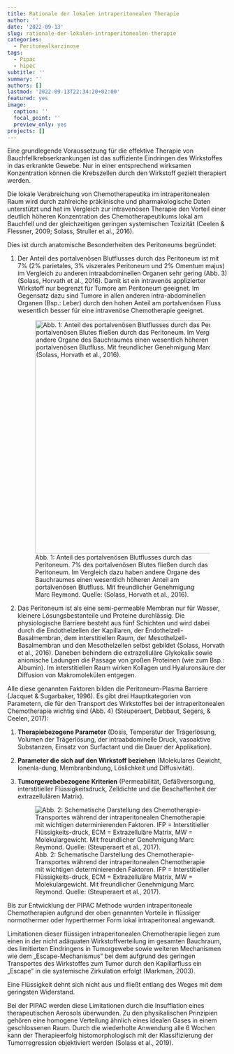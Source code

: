 ```yaml
---
title: Rationale der lokalen intraperitonealen Therapie
author: ''
date: '2022-09-13'
slug: rationale-der-lokalen-intraperitonealen-therapie
categories:
  - Peritonealkarzinose
tags:
  - Pipac
  - hipec
subtitle: ''
summary: ''
authors: []
lastmod: '2022-09-13T22:34:20+02:00'
featured: yes
image:
  caption: ''
  focal_point: ''
  preview_only: yes
projects: []
---
```


Eine grundlegende Voraussetzung für die effektive Therapie von Bauchfellkrebserkrankungen ist das suffiziente Eindringen des Wirkstoffes in das erkrankte Gewebe. Nur in einer entsprechend wirksamen Konzentration können die Krebszellen durch den Wirkstoff gezielt therapiert werden.

Die lokale Verabreichung von Chemotherapeutika im intraperitonealen Raum wird durch zahlreiche präklinische und pharmakologische Daten unterstützt und hat im Vergleich zur intravenösen Therapie den Vorteil einer deutlich höheren Konzentration des Chemotherapeutikums lokal am Bauchfell und der gleichzeitigen geringen systemischen Toxizität (Ceelen & Flessner, 2009; Solass, Struller et al., 2016).

Dies ist durch anatomische Besonderheiten des Peritoneums begründet:

1.  Der Anteil des portalvenösen Blutflusses durch das Peritoneum ist mit 7% (2% parietales, 3% viszerales Peritoneum und 2% Omentum majus) im Vergleich zu anderen intraabdominellen Organen sehr gering (Abb. 3) (Solass, Horvath et al., 2016). Damit ist ein intravenös applizierter Wirkstoff nur begrenzt für Tumore am Peritoneum geeignet. Im Gegensatz dazu sind Tumore in allen anderen intra-abdominellen Organen (Bsp.: Leber) durch den hohen Anteil am portalvenösen Fluss wesentlich besser für eine intravenöse Chemotherapie geeignet.

    ![Abb. 1: Anteil des portalvenösen Blutflusses durch das Peritoneum. 7% des portalvenösen Blutes fließen durch das Peritoneum. Im Vergleich dazu haben andere Organe des Bauchraumes einen wesentlich höheren Anteil am portalvenösen Blutfluss. Mit freundlicher Genehmigung Marc Reymond. Quelle: (Solass, Horvath et al., 2016).](images/paste-9CE58A68.png){width="533"}

2.  Das Peritoneum ist als eine semi-permeable Membran nur für Wasser, kleinere Lösungsbestanteile und Proteine durchlässig. Die physiologische Barriere besteht aus fünf Schichten und wird dabei durch die Endothelzellen der Kapillaren, der Endothelzell-Basalmembran, dem interstitiellen Raum, der Mesothelzell-Basalmembran und den Mesothelzellen selbst gebildet (Solass, Horvath et al., 2016). Daneben behindern die extrazelluläre Glykokalix sowie anionische Ladungen die Passage von großen Proteinen (wie zum Bsp.: Albumin). Im interstitiellen Raum wirken Kollagen und Hyaluronsäure der Diffusion von Makromolekülen entgegen.

Alle diese genannten Faktoren bilden die Peritoneum-Plasma Barriere (Jacquet & Sugarbaker, 1996). Es gibt drei Hauptkategorien von Parametern, die für den Transport des Wirkstoffes bei der intraperitonealen Chemotherapie wichtig sind (Abb. 4) (Steuperaert, Debbaut, Segers, & Ceelen, 2017):

1.  **Therapiebezogene Parameter** (Dosis, Temperatur der Trägerlösung, Volumen der Trägerlösung, der intraabdominelle Druck, vasoaktive Substanzen, Einsatz von Surfactant und die Dauer der Applikation).

2.  **Parameter die sich auf den Wirkstoff beziehen** (Molekulares Gewicht, Ionenla-dung, Membranbindung, Löslichkeit und Diffusivität).

3.  **Tumorgewebebezogene Kriterien** (Permeabilität, Gefäßversorgung, interstitieller Flüssigkeitsdruck, Zelldichte und die Beschaffenheit der extrazellulären Matrix).

    ![Abb. 2: Schematische Darstellung des Chemotherapie-Transportes während der intraperitonealen Chemotherapie mit wichtigen determinierenden Faktoren. IFP = Interstitieller Flüssigkeits-druck, ECM = Extrazelluläre Matrix, MW = Molekulargewicht. Mit freundlicher Genehmigung Marc Reymond. Quelle: (Steuperaert et al., 2017).](images/paste-B43443A9.png)

Bis zur Entwicklung der PIPAC Methode wurden intraperitoneale Chemotherapien aufgrund der oben genannten Vorteile in flüssiger normothermer oder hyperthermer Form lokal intraperitoneal angewandt.

Limitationen dieser flüssigen intraperitonealen Chemotherapie liegen zum einen in der nicht adäquaten Wirkstoffverteilung im gesamten Bauchraum, des limitierten Eindringens in Tumorgewebe sowie weiteren Mechanismen wie dem „Escape-Mechanismus" bei dem aufgrund des geringen Transportes des Wirkstoffes zum Tumor durch den Kapillarfluss ein „Escape" in die systemische Zirkulation erfolgt (Markman, 2003).

Eine Flüssigkeit dehnt sich nicht aus und fließt entlang des Weges mit dem geringsten Widerstand.

Bei der PIPAC werden diese Limitationen durch die Insufflation eines therapeutischen Aerosols überwunden. Zu den physikalischen Prinzipien gehören eine homogene Verteilung ähnlich eines idealen Gases in einem geschlossenen Raum. Durch die wiederholte Anwendung alle 6 Wochen kann der Therapieerfolg histomorphologisch mit der Klassifizierung der Tumorregression objektiviert werden (Solass et al., 2019).
